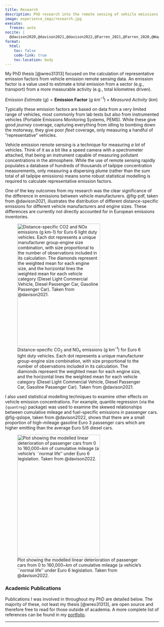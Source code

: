 ```yaml
---
title: Research
description: PhD research into the remote sensing of vehicle emissions.
image: experience_imgs/research.jpg
execute: 
  freeze: auto
nocite: |
  @davison2020,@davison2021,@davison2022,@Farren_2021,@Farren_2020,@Wagner_2021,@Grange_2020
format:
  html:
    toc: false
    code-link: true
    toc-location: body
---
```


My PhD thesis [@wreo31313] focused on the calculation of representative emission factors from vehicle emission remote sensing data. An emission factor is a value used to estimate a total emission from a sector (e.g., transport) from a more measurable activity (e.g., total kilometres driven).

$Emission~Estimate~\left(g\right) = \textbf{Emission~Factor}~\left(g~km^{-1}\right) \times Measured~Activity~\left(km\right)$

Typically these emission factors are based on data from a very limited range of vehicles, most commonly from lab tests but also from instrumented vehicles (Portable Emissions Monitoring Systems, PEMS). While these give good *journey* coverage, capturing everything from idling to bombing down the motorway, they give poor *fleet* coverage, only measuring a handful of "representative" vehicles.

Vehicle emission remote sensing is a technique for measuring *a lot* of vehicles. Think of it as a bit like a speed camera with a spectrometer attached, that being an instrument capable of measuring pollutant concentrations in the atmosphere. While the use of remote sensing rapidly populates a database of hundreds of thousands of tailpipe concentration measurements, only measuring a dispersing plume (rather than the sum total of all tailpipe emissions) means some robust statistical modelling is required to calculate representative emission factors.

One of the key outcomes from my research was the clear significance of the difference in emissions between vehicle manufacturers. @fig-pdf, taken from @davison2021, illustrates the distribution of different distance-specific emissions for different vehicle manufacturers and engine sizes. These differences are currently not directly accounted for in European emissions inventories.

![Distance-specific CO~2~ and NO~x~ emissions (g km^-1^) for Euro 6 light duty vehicles. Each dot represents a unique manufacturer group-engine size combination, with size proportional to the number of observations included in its calculation. The diamonds represent the weighted mean for each engine size, and the horizontal lines the weighted mean for each vehicle category (Diesel Light Commercial Vehicle, Diesel Passenger Car, Gasoline Passenger Car). Taken from @davison2021.](experience_imgs/bubbles_new_legend.svg){#fig-pdf width="80%" height=400px}

I also used statistical modelling techniques to examine other effects on vehicle emission concentrations. For example, quantile regression (via the `{quantreg}` package) was used to examine the skewed relationships between cumulative mileage and fuel-specific emissions in passenger cars. @fig-qslope, taken from @davison2022, shows that there are a small proportion of high-mileage gasoline Euro 3 passenger cars which are higher emitting than the average Euro 5/6 diesel cars.

![Plot showing the modelled linear deterioration of passenger cars from 0 to 160,000~km of cumulative mileage (a vehicle's ``normal life'' under Euro 6 legislation. Taken from @davison2022.](experience_imgs/qslopes.svg){#fig-qslope width="80%" height=400px}

### Academic Publications

Publications I was involved in throughout my PhD are detailed below. The majority of these, not least my thesis [@wreo31313], are open source and therefore free to read for those outside of academia. A more complete list of references can be found in my [portfolio](../portfolio.qmd).

---

::: {#refs}
:::
